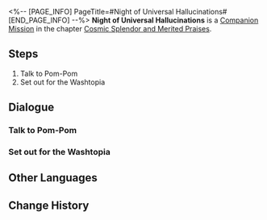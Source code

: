 <%-- [PAGE_INFO]
PageTitle=#Night of Universal Hallucinations#
[END_PAGE_INFO] --%>
{{Stub|Dialogue, characters, and location(s)}}
{{Mission Infobox
|id            = 2000801
|title         = 
|image         = Mission Night of Universal Hallucinations.png
|type          = Companion
|event_name    = 
|chapter       = Cosmic Splendor and Merited Praises (Companion Mission Chapter)
|requirements  = [[Trailblaze Mission]] ''[[Silent Galaxy]]'' completed
|summary       = The Express... got swallowed by the Giant Sting!? All passengers witnessed their own desires in the wing particles of the worm. The mysterious Knight of the Beauty departed after assisting the Crew in resolving the crisis... The grand illusory night, adorned in scarlet, proved to be a fleeting cosmic hymn that faded away once it reached its zenith.<br />On a positive note... the Knight's sidekick Velite remembers his true desire, which was previously obscured by materialism.
|characters    = <!--characters that appear in this mission-->
|startLocation = <!--location as it intially appears on the mission screen-->
|world         = <!--i.e. Penacony-->
|area          = <!--i.e. A Child's Dream-->
|prev          = 
|next          = 
|exp           = 600
|credits       = 70000
|stellarJade   = 
|other         = {{Card List|Traveler's Guide*8;Key of Knowledge*6;"Cosmic Sacrifice for Love"*1;"A Gentleman's Fantasy"*1|delim=;}}
}}
'''Night of Universal Hallucinations''' is a [[Companion Mission]] in the chapter [[Cosmic Splendor and Merited Praises (Companion Mission Chapter)|Cosmic Splendor and Merited Praises]].

==Steps==
# Talk to Pom-Pom
# Set out for the Washtopia

<!--
==Gameplay Notes==

--><!--
==Trial Character==

-->
==Dialogue==
{{Stub Dialogue}}
{{Dialogue Start}}
:{{tx}}
{{Dialogue End}}

===Talk to Pom-Pom===
{{Mission Description|type=companion|location=<!--to be added-->|update|Pom-Pom messages you: The big spring cleaning day aboard the Express is coming really soon! Pom-Pom seems really excited. Go to the Express to check it out once everything's ready.}}
{{Dialogue Start}}
:{{tx}}
{{Dialogue End}}

===Set out for the Washtopia===
{{Mission Description|type=companion|location=<!--to be added-->|update|Pom-Pom messages you: Turns out there are a whole heap of Washtopias across the universe! Once you're ready, let's go!}}
{{Dialogue Start}}
:{{tx}}
{{Dialogue End}}

==Other Languages==
{{Other Languages
|en   = Night of Universal Hallucinations
|zhs  = 宇宙幻觉之夜
|zht  = 宇宙幻覺之夜
|ja   = 宇宙幻覚の夜
|ko   = 우주 환각의 밤
|es   = Noche de alucinaciones universales
|fr   = Nuit des hallucinations cosmiques
|ru   = Ночь космических галлюцинаций
|th   = ค่ำคืนจักรวาลที่ลวงตา
|vi   = Đêm Vũ Trụ Ảo Giác
|de   = Nacht der kosmischen Illusionen
|id   = Malam Halusinasi Alam Semesta
|pt   = Noite das Alucinações Universais
}}

==Change History==
{{Change History|1.5}}
